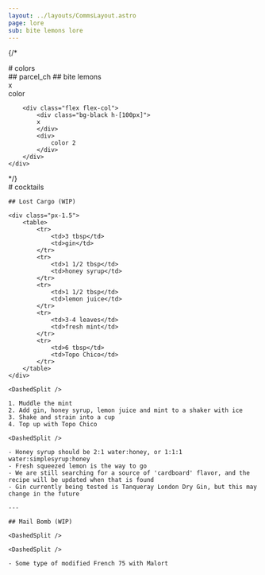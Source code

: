 ```yaml
---
layout: ../layouts/CommsLayout.astro
page: lore
sub: bite lemons lore
---
```


{/*
<Section>
    <div class="bg-lmn-slate text-lmn-white">
        # colors
    </div>
    ## parcel_ch
    ## bite lemons
    <div class="px-1.5 grid grid-cols-3 gap-1.5">
        <div class="flex flex-col">
            <div class="bg-black h-[100px]">
            x
            </div>
            <div>
                color
            </div>
        </div>

        <div class="flex flex-col">
            <div class="bg-black h-[100px]">
            x
            </div>
            <div>
                color 2
            </div>
        </div>
    </div>
</Section>
*/}

<Section>
    <div class="bg-lmn-blue">
        # cocktails
    </div>

    ## Lost Cargo (WIP)

    <div class="px-1.5">
        <table>
            <tr>
                <td>3 tbsp</td>
                <td>gin</td>
            </tr>
            <tr>
                <td>1 1/2 tbsp</td>
                <td>honey syrup</td>
            </tr>
            <tr>
                <td>1 1/2 tbsp</td>
                <td>lemon juice</td>
            </tr>
            <tr>
                <td>3-4 leaves</td>
                <td>fresh mint</td>
            </tr>
            <tr>
                <td>6 tbsp</td>
                <td>Topo Chico</td>
            </tr>
        </table>  
    </div>

    <DashedSplit />

    1. Muddle the mint
    2. Add gin, honey syrup, lemon juice and mint to a shaker with ice
    3. Shake and strain into a cup
    4. Top up with Topo Chico  

    <DashedSplit />

    - Honey syrup should be 2:1 water:honey, or 1:1:1 water:simplesyrup:honey  
    - Fresh squeezed lemon is the way to go
    - We are still searching for a source of 'cardboard' flavor, and the recipe will be updated when that is found
    - Gin currently being tested is Tanqueray London Dry Gin, but this may change in the future

    ---

    ## Mail Bomb (WIP)

    <DashedSplit />

    <DashedSplit />

    - Some type of modified French 75 with Malort
</Section>
